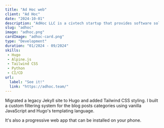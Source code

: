 ```yaml
---
title: "Ad Hoc web"
client: "Ad Hoc"
date: "2024-10-01"
description: "AdHoc LLC is a civtech startup that provides software solutions to governments."
slug: "adhoc"
image: "adhoc.png"
cardImage: "adhoc-card.png"
type: "Development"
duration: "01/2024 - 09/2024"
skills:
 - Hugo
 - Alpine.js
 - Tailwind CSS
 - Python
 - CI/CD
url:
  label: "See it!"
  link: "https://adhoc.team/"
---
```


Migrated a legacy Jekyll site to Hugo and added Tailwind CSS styling. I built a custom filtering system for the blog posts categories using vanilla JavaScript and Hugo's templating language.

It's also a progressive web app that can be installed on your phone.
